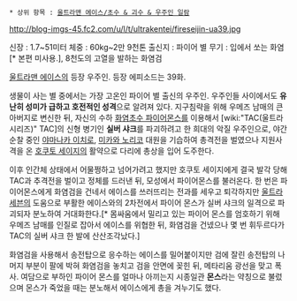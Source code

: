  * 상위 항목 : [[울트라맨 에이스/초수 & 괴수 & 우주인 일람]]

http://blog-imgs-45.fc2.com/u/l/t/ultrakentei/fireseijin-ua39.jpg

신장 : 1.7~51미터
체중 : 60kg~2만 9천톤
출신지 : 파이어 별
무기 : 입에서 쏘는 화염[* 본편 미사용.], 8천도의 고열을 발하는 화염검

[[울트라맨 에이스]]의 등장 우주인. 등장 에피소드는 39화.

생물이 사는 별 중에서는 가장 고온인 파이어 별 출신의 우주인. 우주인들 사이에서도 '''유난히 성미가 급하고 호전적인 성격'''으로 알려져 있다. 지구침략을 위해 우메즈 남매의 큰아버지로 변신한 뒤, 자신의 수하 [[화염초수 파이어몬스]]를 이용해서 [wiki:"TAC(울트라 시리즈)" TAC]의 신형 병기인 '''실버 샤크'''를 파괴하려고 한 희대의 악질 우주인으로, 야간 순찰 중인 [[야마나카 이치로]], [[미카와 노리코]] 대원을 기습하여 총격전을 벌였으나 지원사격을 온 [[호쿠토 세이지]]의 활약으로 다리에 총상을 입어 도주한다.

이후 인간체 상태에서 어물쩡하고 넘어가려고 했지만 호쿠토 세이지에게 결국 발각 당해 TAC과 추격전을 벌이고 정체를 드러낸 뒤, 모성에서 파이어몬스를 불러온다. 한 번은 파이어몬스에게 화염검을 건네서 에이스를 쓰러뜨리는 전과를 세우고 퇴각하지만 [[울트라 세븐]]의 도움으로 부활한 에이스와의 2차전에서 파이어 몬스가 실버 샤크의 일격으로 파괴되자 분노하여 거대화한다.[* 몸싸움에서 밀리고 있는 파이어 몬스를 엄호하기 위해 우메즈 남매를 인질로 잡아서 에이스를 위협한 뒤, 화염검을 건넸으나 몇 번 휘두르다가 TAC의 실버 샤크 한 발에 산산조각났다.]

화염검을 사용해서 송전탑으로 응수하는 에이스를 밀어붙이지만 검에 잘린 송전탑의 나머지 부분이 팔에 박혀 화염검을 놓치고 검을 안면에 꽂힌 뒤, 메타리움 광선을 맞고 폭사. 여담으로 부하인 파이어 몬스를 얼마나 아끼는지 시종일관 '''몬스'''라는 약칭으로 불렀으며 몬스가 죽었을 때는 분노해서 에이스에게 총을 겨누기도 했다.
